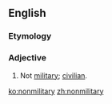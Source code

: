 ==English==

===Etymology===
{{prefix|non|military|lang=en}}

===Adjective===
{{en-adj|-}}

# Not [[military]]; [[civilian]].

[[ko:nonmilitary]]
[[zh:nonmilitary]]